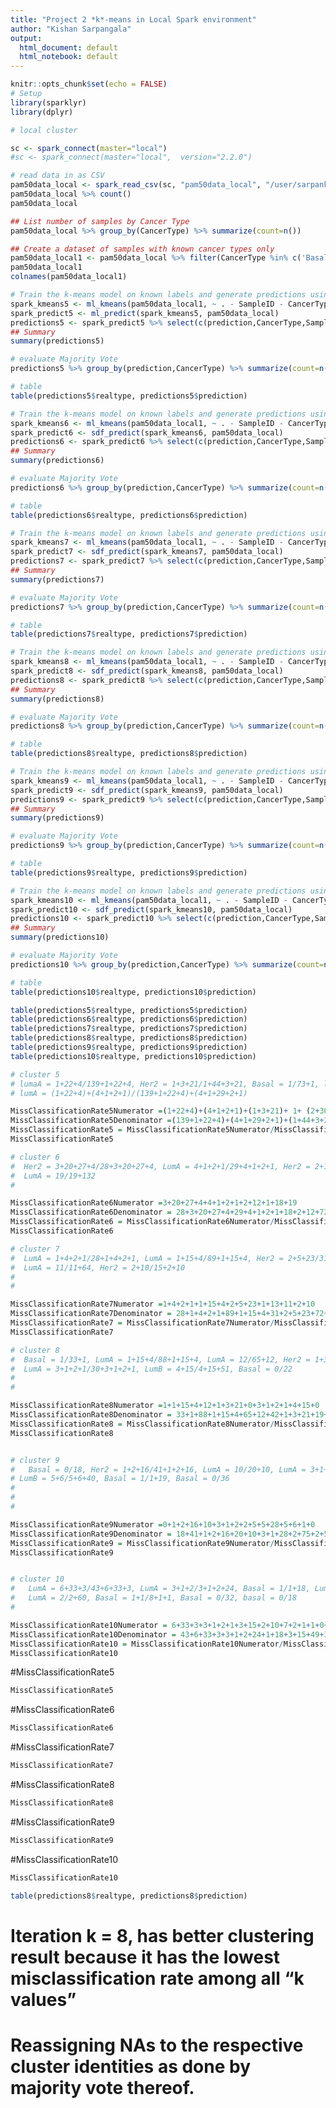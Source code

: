 ```yaml
---
title: "Project 2 *k*-means in Local Spark environment"
author: "Kishan Sarpangala"
output:
  html_document: default
  html_notebook: default
---
```

```r
knitr::opts_chunk$set(echo = FALSE)
# Setup
library(sparklyr)
library(dplyr)

# local cluster

sc <- spark_connect(master="local")
#sc <- spark_connect(master="local",  version="2.2.0")
```
```r
# read data in as CSV
pam50data_local <- spark_read_csv(sc, "pam50data_local", "/user/sarpankn/pam50_samples_t_w_type_3.csv")
pam50data_local %>% count()
pam50data_local
```
```r
## List number of samples by Cancer Type
pam50data_local %>% group_by(CancerType) %>% summarize(count=n())
```
```r
## Create a dataset of samples with known cancer types only
pam50data_local1 <- pam50data_local %>% filter(CancerType %in% c('Basal','Her2','LumA', 'LumB','Normal'))
pam50data_local1
colnames(pam50data_local1)
```
```r
# Train the k-means model on known labels and generate predictions using  clusters
spark_kmeans5 <- ml_kmeans(pam50data_local1, ~ . - SampleID - CancerType, centers = 5)
spark_predict5 <- ml_predict(spark_kmeans5, pam50data_local)
predictions5 <- spark_predict5 %>% select(c(prediction,CancerType,SampleID))  %>% collect()  %>% mutate(cluster = as.factor(prediction), realtype=as.factor(CancerType))
## Summary
summary(predictions5)
```
```r
# evaluate Majority Vote
predictions5 %>% group_by(prediction,CancerType) %>% summarize(count=n()) %>% arrange(prediction,CancerType) %>% collect()
```
```r
# table
table(predictions5$realtype, predictions5$prediction)
```
```r
# Train the k-means model on known labels and generate predictions using  clusters
spark_kmeans6 <- ml_kmeans(pam50data_local1, ~ . - SampleID - CancerType, centers = 6)
spark_predict6 <- sdf_predict(spark_kmeans6, pam50data_local)
predictions6 <- spark_predict6 %>% select(c(prediction,CancerType,SampleID))  %>% collect()  %>% mutate(cluster = as.factor(prediction), realtype=as.factor(CancerType))
## Summary
summary(predictions6)
```
```r
# evaluate Majority Vote
predictions6 %>% group_by(prediction,CancerType) %>% summarize(count=n()) %>% arrange(prediction,CancerType) %>% collect()
```
```r
# table
table(predictions6$realtype, predictions6$prediction)
```
```r
# Train the k-means model on known labels and generate predictions using  clusters
spark_kmeans7 <- ml_kmeans(pam50data_local1, ~ . - SampleID - CancerType, centers = 7)
spark_predict7 <- sdf_predict(spark_kmeans7, pam50data_local)
predictions7 <- spark_predict7 %>% select(c(prediction,CancerType,SampleID))  %>% collect()  %>% mutate(cluster = as.factor(prediction), realtype=as.factor(CancerType))
## Summary
summary(predictions7)
```
```r
# evaluate Majority Vote
predictions7 %>% group_by(prediction,CancerType) %>% summarize(count=n()) %>% arrange(prediction,CancerType) %>% collect()
```
```r
# table
table(predictions7$realtype, predictions7$prediction)
```
```r
# Train the k-means model on known labels and generate predictions using  clusters
spark_kmeans8 <- ml_kmeans(pam50data_local1, ~ . - SampleID - CancerType, centers = 8)
spark_predict8 <- sdf_predict(spark_kmeans8, pam50data_local)
predictions8 <- spark_predict8 %>% select(c(prediction,CancerType,SampleID))  %>% collect()  %>% mutate(cluster = as.factor(prediction), realtype=as.factor(CancerType))
## Summary
summary(predictions8)
```
```r
# evaluate Majority Vote
predictions8 %>% group_by(prediction,CancerType) %>% summarize(count=n()) %>% arrange(prediction,CancerType) %>% collect()
```
```r
# table
table(predictions8$realtype, predictions8$prediction)
```
```r
# Train the k-means model on known labels and generate predictions using  clusters
spark_kmeans9 <- ml_kmeans(pam50data_local1, ~ . - SampleID - CancerType, centers = 9)
spark_predict9 <- sdf_predict(spark_kmeans9, pam50data_local)
predictions9 <- spark_predict9 %>% select(c(prediction,CancerType,SampleID))  %>% collect()  %>% mutate(cluster = as.factor(prediction), realtype=as.factor(CancerType))
## Summary
summary(predictions9)
```
```r
# evaluate Majority Vote
predictions9 %>% group_by(prediction,CancerType) %>% summarize(count=n()) %>% arrange(prediction,CancerType) %>% collect()
```
```r
# table
table(predictions9$realtype, predictions9$prediction)
```
```r
# Train the k-means model on known labels and generate predictions using  clusters
spark_kmeans10 <- ml_kmeans(pam50data_local1, ~ . - SampleID - CancerType, centers = 10)
spark_predict10 <- sdf_predict(spark_kmeans10, pam50data_local)
predictions10 <- spark_predict10 %>% select(c(prediction,CancerType,SampleID))  %>% collect()  %>% mutate(cluster = as.factor(prediction), realtype=as.factor(CancerType))
## Summary
summary(predictions10)
```
```r
# evaluate Majority Vote
predictions10 %>% group_by(prediction,CancerType) %>% summarize(count=n()) %>% arrange(prediction,CancerType) %>% collect()
```
```r
# table
table(predictions10$realtype, predictions10$prediction)
```
```r

table(predictions5$realtype, predictions5$prediction)
table(predictions6$realtype, predictions6$prediction)
table(predictions7$realtype, predictions7$prediction)
table(predictions8$realtype, predictions8$prediction)
table(predictions9$realtype, predictions9$prediction)
table(predictions10$realtype, predictions10$prediction)

# cluster 5
# lumaA = 1+22+4/139+1+22+4, Her2 = 1+3+21/1+44+3+21, Basal = 1/73+1, lumA = 4+1+2+1/4+1+29+2+1, LumB = 2+30/2+30+56
# lumA = (1+22+4)+(4+1+2+1)/(139+1+22+4)+(4+1+29+2+1)

MissClassificationRate5Numerator =(1+22+4)+(4+1+2+1)+(1+3+21)+ 1+ (2+30)
MissClassificationRate5Denominator =(139+1+22+4)+(4+1+29+2+1)+(1+44+3+21)+ (73+1)+(2+30+56)
MissClassificationRate5 = MissClassificationRate5Numerator/MissClassificationRate5Denominator
MissClassificationRate5

# cluster 6
#  Her2 = 3+20+27+4/28+3+20+27+4, LumA = 4+1+2+1/29+4+1+2+1, Her2 = 2+12/18+2+12, Basal = 1/72+64, LumB =18/18+41, 
#  LumA = 19/19+132
# 

MissClassificationRate6Numerator =3+20+27+4+4+1+2+1+2+12+1+18+19
MissClassificationRate6Denominator = 28+3+20+27+4+29+4+1+2+1+18+2+12+72+64+18+41+19+132
MissClassificationRate6 = MissClassificationRate6Numerator/MissClassificationRate6Denominator
MissClassificationRate6

# cluster 7
#  LumA = 1+4+2+1/28+1+4+2+1, LumA = 1+15+4/89+1+15+4, Her2 = 2+5+23/31+2+5+23, Basal = 1/72+1, LumB = 13/13+40, 
#  LumA = 11/11+64, Her2 = 2+10/15+2+10
#  
# 

MissClassificationRate7Numerator =1+4+2+1+1+15+4+2+5+23+1+13+11+2+10
MissClassificationRate7Denominator = 28+1+4+2+1+89+1+15+4+31+2+5+23+72+1+13+40+11+64+15+2+10
MissClassificationRate7 = MissClassificationRate7Numerator/MissClassificationRate7Denominator
MissClassificationRate7

# cluster 8
#  Basal = 1/33+1, LumA = 1+15+4/88+1+15+4, LumA = 12/65+12, Her2 = 1+3+21/42+1+3+21, Basal = 0/19, 
#  LumA = 3+1+2+1/30+3+1+2+1, LumB = 4+15/4+15+51, Basal = 0/22  
#  
# 

MissClassificationRate8Numerator =1+1+15+4+12+1+3+21+0+3+1+2+1+4+15+0
MissClassificationRate8Denominator = 33+1+88+1+15+4+65+12+42+1+3+21+19+30+3+1+2+1+4+15+51+22
MissClassificationRate8 = MissClassificationRate8Numerator/MissClassificationRate8Denominator
MissClassificationRate8


# cluster 9
#   Basal = 0/18, Her2 = 1+2+16/41+1+2+16, LumA = 10/20+10, LumA = 3+1+2/3+1+28+2, LumA = 2+5+5/75+2+5+5, LumA = 28/28+70,
# LumB = 5+6/5+6+40, Basal = 1/1+19, Basal = 0/36
#    
#  
# 

MissClassificationRate9Numerator =0+1+2+16+10+3+1+2+2+5+5+28+5+6+1+0
MissClassificationRate9Denominator = 18+41+1+2+16+20+10+3+1+28+2+75+2+5+5+28+70+5+6+40+1+19+36
MissClassificationRate9 = MissClassificationRate9Numerator/MissClassificationRate9Denominator
MissClassificationRate9


# cluster 10
#   LumA = 6+33+3/43+6+33+3, LumA = 3+1+2/3+1+2+24, Basal = 1/1+18, LumB = 3+15/3+15+49, Her2 = 2+10/36+2+10, LumA = 7/56+7
#   LumA = 2/2+60, Basal = 1+1/8+1+1, Basal = 0/32, basal = 0/18  
# 

MissClassificationRate10Numerator = 6+33+3+3+1+2+1+3+15+2+10+7+2+1+1+0+0
MissClassificationRate10Denominator = 43+6+33+3+3+1+2+24+1+18+3+15+49+36+2+10+56+7+2+60+8+1+1+32+18
MissClassificationRate10 = MissClassificationRate10Numerator/MissClassificationRate10Denominator
MissClassificationRate10
```

#MissClassificationRate5
```r
MissClassificationRate5
```
#MissClassificationRate6
```r
MissClassificationRate6
```

#MissClassificationRate7
```r
MissClassificationRate7
```
#MissClassificationRate8
```r
MissClassificationRate8
```
#MissClassificationRate9
```r
MissClassificationRate9
```
#MissClassificationRate10
```r
MissClassificationRate10
```

```r
table(predictions8$realtype, predictions8$prediction)
```

# Iteration k = 8, has better clustering result because it has the lowest misclassification rate among all "k values" 
# Reassigning NAs to the respective cluster identities as done by majority vote thereof.